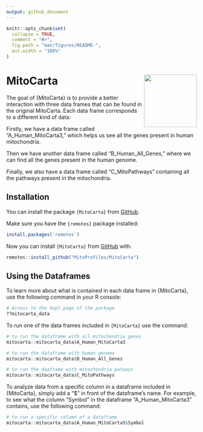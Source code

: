 ```yaml
---
output: github_document
---
```



```r
knitr::opts_chunk$set(
  collapse = TRUE,
  comment = "#>",
  fig.path = "man/figures/README-",
  out.width = "100%"
)
```

# MitoCarta <img src='man/figures/logo.svg' align="right" height="139" />

<!-- badges: start -->
<!-- badges: end -->

The goal of {MitoCarta} is to provide a better interaction with three data frames 
that can be found in the original MitoCarta. Each data frame corresponds to a 
different kind of data:

Firstly, we have a data frame called "A_Human_MitoCarta3," which helps us see all 
the genes present in human mitochondria.

Then we have another data frame called "B_Human_All_Genes," where we can find all 
the genes present in the human genome.

Finally, we also have a data frame called "C_MitoPathways" containing all the 
pathways present in the mitochondria.


## Installation

You can install the package `{MitoCarta}` from [GitHub](https://github.com/).

Make sure you have the `{remotes}` package installed:

```r
install.packages('remotes')
```

Now you can install `{MitoCarta}` from [GitHub](https://github.com/) with:

``` r
remotes::install_github("MitoProfiles/MitoCarta")
```

## Using the Dataframes

To learn more about what is contained in each data frame in {MitoCarta}, use the 
following command in your R console:

```r
# Access to the hepl page of the package
??mitocarta_data
```

To run one of the data frames included in `{MitoCarta}` use the command:

```r
# to run the dataframe with all mitochondria genes
mitocarta::mitocarta_data$A_Human_MitoCarta3

# to run the dataframe with human genoma
mitocarta::mitocarta_data$B_Human_All_Genes

# to run the daaframe with mitochondria patways
mitocarta::mitocarta_data$C_MitoPathways
```

To analyze data from a specific column in a dataframe included in {MitoCarta}, 
simply add a "$" in front of the dataframe's name. For example, to see what the 
column "Symbol" in the dataframe "A_Human_MitoCarta3" contains, use the following 
command:

```r
# to run a specific column of a dataframe
mitocarta::mitocarta_data$A_Human_MitoCarta3$Symbol
```
